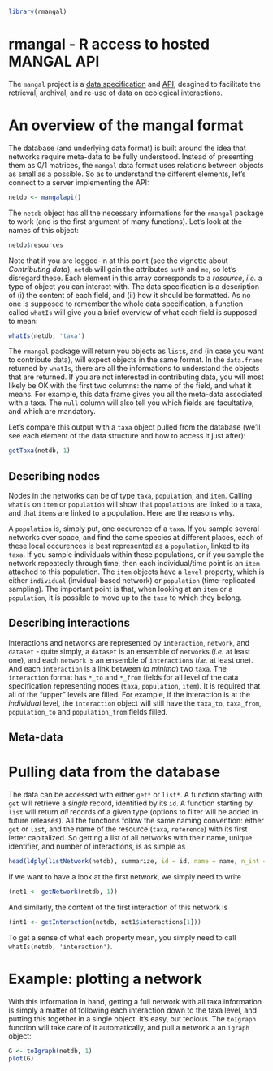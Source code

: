 <!--
%\VignetteEngine{knitr::knitr}
%\VignetteIndexEntry{Basics of rmangal}
-->

```r
library(rmangal)
```
# rmangal - R access to hosted MANGAL API

The `mangal` project is a [data specification][dataspec] and [API], desgined
to facilitate the retrieval, archival, and re-use of data on ecological
interactions.

[API]: http://mangal.uqar.ca/api/v1/?format=json
[dataspec]: http://mangal.uqar.ca/doc/spec/

# An overview of the mangal format

The database (and underlying data format) is built around the idea that
networks require meta-data to be fully understood. Instead of presenting
them as 0/1 matrices, the `mangal` data format uses relations between objects
as small as a possible. So as to understand the different elements, let's
connect to a server implementing the API:

```r
netdb <- mangalapi()
```

The `netdb` object has all the necessary informations for the `rmangal`
package to work (and is the first argument of many functions). Let's look
at the names of this object:

```r
netdb$resources
```

Note that if you are logged-in at this point (see the vignette about
*Contributing data*), `netdb` will gain the attributes `auth` and `me`, so
let's disregard these. Each element in this array corresponds to a *resource*,
*i.e.* a type of object you can interact with. The data specification is
a description of (i) the content of each field, and (ii) how it should be
formatted. As no one is supposed to remember the whole data specification,
a function called `whatIs` will give you a brief overview of what each field
is supposed to mean:

```r
whatIs(netdb, 'taxa')
```

The `rmangal` package will return you objects as `list`s, and (in case you
want to contribute data), will expect objects in the same format. In the
`data.frame` returned by `whatIs`, there are all the informations to understand
the objects that are returned. If you are not interested in contributing data,
you will most likely be OK with the first two columns: the name of the field,
and what it means. For example, this data frame gives you all the meta-data
associated with a taxa. The `null` column will also tell you which fields
are facultative, and which are mandatory.

Let's compare this output with a `taxa` object pulled from the database
(we'll see each element of the data structure and how to access it just after):

```r
getTaxa(netdb, 1)
```

## Describing nodes

Nodes in the networks can be of type `taxa`, `population`, and `item`. Calling
`whatIs` on `item` or `population` will show that `population`s are linked to a
`taxa`, and that `item`s are linked to a population. Here are the reasons why.

A `population` is, simply put, one occurence of a `taxa`. If you sample
several networks over space, and find the same species at different places,
each of these local occurences is best represented as a `population`, linked
to its `taxa`. If you sample individuals within these populations, or if
you sample the network repeatedly through time, then each individual/time
point is an `item` attached to this population. The `item` objects have a
`level` property, which is either `individual` (invidual-based network) or
`population` (time-replicated sampling). The important point is that, when
looking at an `item` or a `population`, it is possible to move up to the
`taxa` to which they belong.

## Describing interactions

Interactions and networks are represented by `interaction`, `network`, and
`dataset` - quite simply, a `dataset` is an ensemble of `network`s (*i.e.*
at least one), and each `network` is an ensemble of `interaction`s (*i.e.*
at least one). And each `interaction` is a link between (*a minima*) two
`taxa`. The `interaction` format has `*_to` and `*_from` fields for all
level of the data specification representing nodes (`taxa`, `population`,
`item`). It is required that all of the "upper" levels are filled. For example,
if the interaction is at the *individual* level, the `interaction` object will
still have the `taxa_to`, `taxa_from`, `population_to` and `population_from`
fields filled.

## Meta-data

# Pulling data from the database

The data can be accessed with either `get*` or `list*`. A function starting with `get` will retrieve a *single* record, identified by its `id`. A function starting by `list` will return *all* records of a given type (options to filter will be added in future releases). All the functions follow the same naming convention: either `get` or `list`, and the name of the resource (`taxa`, `reference`) with its first letter capitalized. So getting a list of all networks with their name, unique identifier, and number of interactions, is as simple as

```r
head(ldply(listNetwork(netdb), summarize, id = id, name = name, n_int = length(interactions)))
```

If we want to have a look at  the first network, we simply need to write

```r
(net1 <- getNetwork(netdb, 1))
```

And similarly, the content of the first interaction of this network is 

```r
(int1 <- getInteraction(netdb, net1$interactions[1]))
```

To get a sense of what each property mean, you simply need to call `whatIs(netdb, 'interaction')`.

# Example: plotting a network

With this information in hand, getting a full network with all taxa information is simply a matter of following each interaction down to the taxa level, and putting this together in a single object. It's easy, but tedious. The `toIgraph` function will take care of it automatically, and pull a network a an `igraph` object:

```r
G <- toIgraph(netdb, 1)
plot(G)
```
